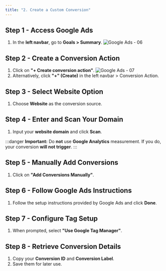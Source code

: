```yaml
---
title: "2. Create a Custom Conversion"
---
```


## Step 1 - Access Google Ads
1. In the **left navbar**, go to **Goals > Summary**.
   ![Google Ads - 06](../../src/images/google_ads/06.png)

## Step 2 - Create a Conversion Action
1. Click on **"+ Create conversion action"**.
   ![Google Ads - 07](../../src/images/google_ads/07.png)
2. Alternatively, click **"+" (Create)** in the left navbar > Conversion Action.

## Step 3 - Select Website Option
1. Choose **Website** as the conversion source.

## Step 4 - Enter and Scan Your Domain
1. Input your **website domain** and click **Scan**.

:::danger
**Important:** Do **not** use **Google Analytics** measurement. If you do, your conversion **will not trigger**.
:::

## Step 5 - Manually Add Conversions
1. Click on **"Add Conversions Manually"**.

## Step 6 - Follow Google Ads Instructions
1. Follow the setup instructions provided by Google Ads and click **Done**.

## Step 7 - Configure Tag Setup
1. When prompted, select **"Use Google Tag Manager"**.

## Step 8 - Retrieve Conversion Details
1. Copy your **Conversion ID** and **Conversion Label**.
2. Save them for later use.

